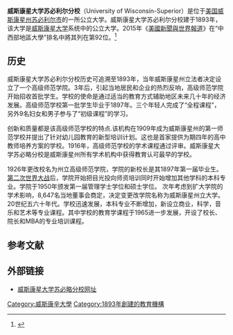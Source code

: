 {{infobox University
|name          = University of Wisconsin–Superior
|image         =
|motto         = 
|endowment     =
|chancellor    = Renée M. Wachter
|established   = 1893
|type          = [[州立大學|州立大學]]
|staff         = 322
|faculty       = 110
|undergrad     = 2,550
|postgrad      = 135
|colors        = 黑色和金色 <br/>{{color box|#000000}} {{color box|#FFC213}}
|city          = [[苏必利尔_(威斯康星州)|苏必利尔市]]
|state=[[威斯康星州|威斯康星州]]
|country=[[美國|美國]]
|coor          = {{coord|46.718100|-92.090000|region:US_type:edu|display=inline,title|format=dms}}
|campus        = <!--urban, suburban, college town/small town or rural-->
|mascot        = Buzz the Yellowjacket
|athletics     = [[NCAA|NCAA]] Division III<br>[[Upper_Midwest_Athletic_Conference|UMAC]], [[Wisconsin_Intercollegiate_Athletic_Conference|WIAC]]
|nickname      = Yellowjackets
|affiliations  =[[威斯康星大學|威斯康星大學]]
|logo          = 
|website       ={{url|www.uwsuper.edu}}
}}
'''威斯康星大学苏必利尔分校'''（University of Wisconsin-Superior）是位于[[美国|美国]][[威斯康星州|威斯康星州]][[苏必利尔_(威斯康星州)|苏必利尔市]]的一所公立大学。威斯康星大学苏必利尔分校建于1893年，该大学是[[威斯康星大学|威斯康星大学]]系统中的公立大学。2015年《[[美國新聞與世界報道|美國新聞與世界報道]]》在“中西部地區大學”排名中將其列在第92位。<ref>{{cite web|title=University of Wisconsin-Superior|url=http://colleges.usnews.rankingsandreviews.com/best-colleges/uw-superior-3925|publisher=U.S. News and World Report|accessdate=2015-03-08|archive-date=2016-08-28|archive-url=https://web.archive.org/web/20160828032528/http://colleges.usnews.rankingsandreviews.com/best-colleges/uw-superior-3925|dead-url=no}}</ref>

==历史==
威斯康星大学苏必利尔分校历史可追溯至1893年，当年威斯康星州立法者决定设立了一个高级师范学院。3年后，引起当地居民和企业的热烈反响，高级师范学院开始招收首批学生。学校的使命是通过适当的教育方式辅助地区未来几十年的经济发展。高级师范学校第一批学生毕业于1897年。三个年轻人完成了“全程课程”，另外9名妇女和男子参与了“初级课程”的学习。

创新和质量都是该高级师范学校的特点.该机构在1909年成为威斯康星州的第一师范学校并提出了针对幼儿园教育的新型培训计划。这也是首家提供为期四年的高中教师培养方案的学校。1916年，高级师范学校的学术课程通过评审。威斯康星大学苏必略分校是威斯康星州所有学术机构中获得教育认可最早的学校。 

1926年更改校名为州立高级师范学院，学院的新校长是其1897年第一届毕业生。[[第二次世界大战|第二次世界大战]]后，学院开始把目光投向师资培训同时开始增加其他学科的本科专业。学院于1950年颁发第一届管理学士学位和硕士学位。 次年考虑到扩大学院的学术影响，8,647名当地董事会商定，决定变更改学院名称为威斯康星州立大学。20世纪五六十年代。学校迅速发展，本科专业不断增加，新设立商业，科学，音乐和艺术等专业课程。其中学校的教育学课程于1965进一步发展，开设了校长、院长和MBA的专业培训课程。

==参考文献==
{{reflist}}
==外部链接==
* [http://www.uwsuper.edu 威斯康星大学苏必略分校网址] {{Wayback|url=http://www.uwsuper.edu/ |date=20130722024318 }}

{{威斯康星州的學院和大學}}
[[Category:威斯康辛大學|Category:威斯康辛大學]]
[[Category:1893年創建的教育機構|Category:1893年創建的教育機構]]
